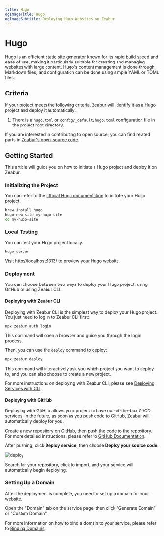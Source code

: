 ```yaml
---
title: Hugo
ogImageTitle: Hugo
ogImageSubtitle: Deploying Hugo Websites on Zeabur
---
```


# Hugo

Hugo is an efficient static site generator known for its rapid build speed and ease of use, making it particularly suitable for creating and managing websites with large content. Hugo's content management is done through Markdown files, and configuration can be done using simple YAML or TOML files.

## Criteria

If your project meets the following criteria, Zeabur will identify it as a Hugo project and deploy it automatically:

1. There is a `hugo.toml` or `config/_default/hugo.toml` configuration file in the project root directory.

If you are interested in contributing to open source, you can find related parts in [Zeabur's open-source code](https://github.com/zeabur).

## Getting Started

This article will guide you on how to initiate a Hugo project and deploy it on Zeabur.

### Initializing the Project

You can refer to the [official Hugo documentation](https://gohugo.io/getting-started/) to initiate your Hugo project.

```bash
brew install hugo
hugo new site my-hugo-site
cd my-hugo-site
```

### Local Testing

You can test your Hugo project locally.

```bash
hugo server
```

Visit http://localhost:1313/ to preview your Hugo website.

### Deployment

You can choose between two ways to deploy your Hugo project: using GitHub or using Zeabur CLI.

#### Deploying with Zeabur CLI

Deploying with Zeabur CLI is the simplest way to deploy your Hugo project. You just need to log in to Zeabur CLI first:

```bash
npx zeabur auth login
```

This command will open a browser and guide you through the login process.

Then, you can use the `deploy` command to deploy:

```bash
npx zeabur deploy
```

This command will interactively ask you which project you want to deploy to, and you can also choose to create a new project.

For more instructions on deploying with Zeabur CLI, please see [Deploying Services with CLI](/deploy/deploy-in-cli).

#### Deploying with GitHub

Deploying with GitHub allows your project to have out-of-the-box CI/CD services. In the future, as soon as you push code to GitHub, Zeabur will automatically deploy for you.

Create a new repository on GitHub, then push the code to the repository. For more detailed instructions, please refer to [GitHub Documentation](https://docs.github.com/en/github/importing-your-projects-to-github/adding-an-existing-project-to-github-using-the-command-line).

After pushing, click **Deploy service**, then choose **Deploy your source code**.

![deploy](/deploy/common/select-service.en-US.png)

Search for your repository, click to import, and your service will automatically begin deploying.

### Setting Up a Domain

After the deployment is complete, you need to set up a domain for your website.

Open the "Domain" tab on the service page, then click "Generate Domain" or "Custom Domain".

For more information on how to bind a domain to your service, please refer to [Binding Domains](../deploy/domain-binding).
